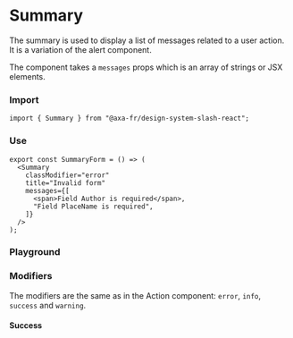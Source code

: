 
<Meta of={SummaryStories} />

# Summary

The summary is used to display a list of messages related to a user action.
It is a variation of the alert component.

The component takes a `messages` props which is an array of strings or JSX elements.

### Import

```tsx
import { Summary } from "@axa-fr/design-system-slash-react";
```

### Use

```tsx
export const SummaryForm = () => (
  <Summary
    classModifier="error"
    title="Invalid form"
    messages={[
      <span>Field Author is required</span>,
      "Field PlaceName is required",
    ]}
  />
);
```

### Playground

<Canvas of={SummaryStories.Template} />
<Controls of={SummaryStories.Template} />

### Modifiers

The modifiers are the same as in the Action component: `error`, `info`, `success` and `warning`.

#### Success

<Canvas of={SummaryStories.Success} />
